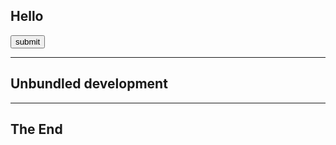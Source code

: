 
<!-- import { yellow } from '@mdx-deck/themes'-->
<!-- export const theme = yellow-->

## Hello

<Button>submit</Button>

---

## Unbundled development

<ImageUnbundled/>

---

## The End
